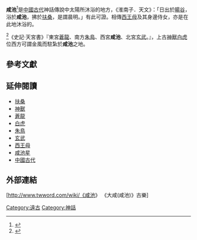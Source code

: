 {{otheruses|subject=傳說中的咸池|other=與咸池同名的其他意思|咸池 (消歧義)}}
{{citecheck|time=2016-12-11T16:31:00+00:00}}
'''咸池'''<ref>{{cite web|title=咸池|url=http://pedia.cloud.edu.tw/Entry/Detail/?title=咸池|publisher=教育百科|access-date=2021-08-25|archive-date=2019-08-12|archive-url=https://web.archive.org/web/20190812055303/http://pedia.cloud.edu.tw/Entry/Detail/?title=%E5%92%B8%E6%B1%A0|dead-url=no}}</ref>是[[中國古代|中國古代]]神話傳說中太陽所沐浴的地方，《淮南子．天文》：「日出於[[暘谷|暘谷]]，浴於'''咸池'''，拂於[[扶桑|扶桑]]，是謂晨明。」有此可證。相傳[[西王母|西王母]]及其身邊侍女，亦是在此地沐浴的。

<ref>{{cite web|title=白虎|url=http://www.hanfumap.com/w/index.php?title=白虎&variant=zh-tw|publisher=漢化百科}}{{dead link|date=2018年2月 |bot=InternetArchiveBot |fix-attempted=yes }}</ref>《史記·天宮書》『東宮[[蒼龍|蒼龍]]、南方[[朱雀|朱鳥]]、西宮'''咸池'''、北宮[[玄武|玄武]]。』，上古[[神獸|神獸]][[白虎|白虎]]位西方可謂金風而駐紮於'''咸池'''之地。

==參考文獻==
{{reflist}}
==延伸閱讀==
*[[扶桑|扶桑]]
*[[神獸|神獸]]
*[[蒼龍|蒼龍]]
*[[白虎|白虎]]
*[[朱雀|朱鳥]]
*[[玄武|玄武]]
*[[西王母|西王母]]
*[[咸池星|咸池星]]
*[[中國古代|中國古代]]

==外部連結==
[http://www.twword.com/wiki/《咸池》 《大咸(咸池)》古樂] {{Wayback|url=http://www.twword.com/wiki/ |date=20160729213230 }}

[[Category:遠古|Category:遠古]]
[[Category:神話|Category:神話]]